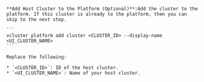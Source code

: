     **Add Host Cluster to the Platform (Optional)**:Add the cluster to the platform. If this cluster is already to the platform, then you can skip to the next step.

    ```
    vcluster platform add cluster <CLUSTER_ID> --display-name <UI_CLUSTER_NAME>
    ```

    Replace the following:

    * `<CLUSTER_ID>`: ID of the host cluster.  
    * `<UI_CLUSTER_NAME>`: Name of your host cluster. 
